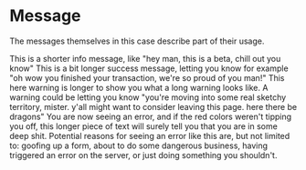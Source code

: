 
<Meta title="Feedback|Message" component={Message} />

# Message

The messages themselves in this case describe part of their usage.

<Canvas>
  <Story name="All">
    <ExampleContainer>
      <Message status="info">This is a shorter info message, like "hey man, this is a beta, chill out you know"</Message>
      <Message status="success">
        This is a bit longer success message, letting you know for example "oh wow you finished your transaction, we're
        so proud of you man!"
      </Message>
      <Message status="warning">
        This here warning is longer to show you what a long warning looks like. A warning could be letting you know
        "you're moving into some real sketchy territory, mister. y'all might want to consider leaving this page. here
        there be dragons"
      </Message>
      <Message status="error">
        You are now seeing an error, and if the red colors weren't tipping you off, this longer piece of text will
        surely tell you that you are in some deep shit. Potential reasons for seeing an error like this are, but not
        limited to: goofing up a form, about to do some dangerous business, having triggered an error on the server, or
        just doing something you shouldn't.
      </Message>
    </ExampleContainer>
  </Story>
</Canvas>

<Props of={Message} />
